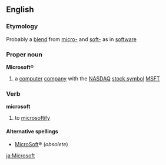 {{wikipedia}}
==English==
===Etymology===
Probably a [[blend]] from [[micro-]] and [[soft-]] as in [[software]]

===Proper noun===
'''Microsoft'''&reg;
#a [[computer]] [[company]] with the [[NASDAQ]] [[stock symbol]] [[MSFT]]

===Verb===
'''microsoft'''
#{{slang}} to [[microsoftify]]

====Alternative spellings====
*[[MicroSoft]]&reg; (''obsolete'')<!-- what date or year did it change? -->

[[ja:Microsoft]]